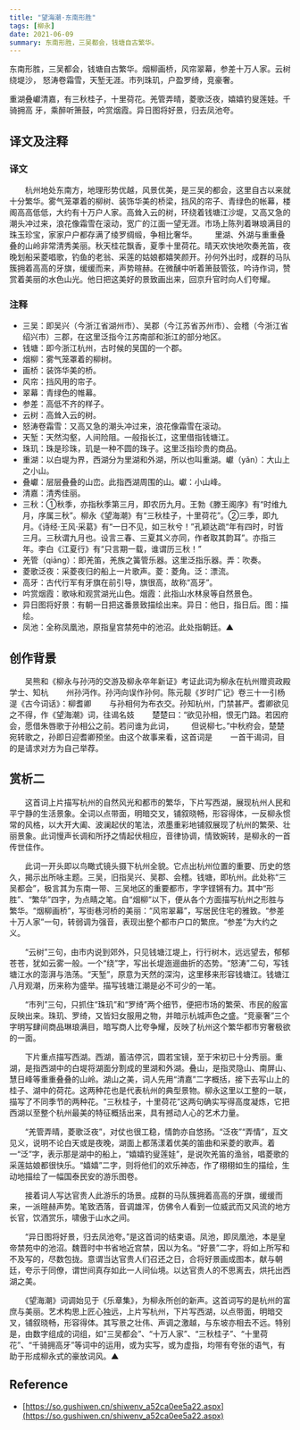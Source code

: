 ```yaml
---
title: "望海潮·东南形胜"
tags: [柳永]
date: 2021-06-09
summary: 东南形胜，三吴都会，钱塘自古繁华。
---
```


东南形胜，三吴都会，钱塘自古繁华。烟柳画桥，风帘翠幕，参差十万人家。云树绕堤沙，
怒涛卷霜雪，天堑无涯。市列珠玑，户盈罗绮，竞豪奢。

重湖叠巘清嘉，有三秋桂子，十里荷花。羌管弄晴，菱歌泛夜，嬉嬉钓叟莲娃。千骑拥高
牙，乘醉听箫鼓，吟赏烟霞。异日图将好景，归去凤池夸。

## 译文及注释

### 译文

　　杭州地处东南方，地理形势优越，风景优美，是三吴的都会，这里自古以来就十分繁华。雾气笼罩着的柳树、装饰华美的桥梁，挡风的帘子、青绿色的帐幕，楼阁高高低低，大约有十万户人家。高耸入云的树，环绕着钱塘江沙堤，又高又急的潮头冲过来，浪花像霜雪在滚动，宽广的江面一望无涯。市场上陈列着琳琅满目的珠玉珍宝，家家户户都存满了绫罗绸缎，争相比奢华。
　　里湖、外湖与重重叠叠的山岭非常清秀美丽。秋天桂花飘香，夏季十里荷花。晴天欢快地吹奏羌笛，夜晚划船采菱唱歌，钓鱼的老翁、采莲的姑娘都嬉笑颜开。孙何外出时，成群的马队簇拥着高高的牙旗，缓缓而来，声势暄赫。在微醺中听着箫鼓管弦，吟诗作词，赞赏着美丽的水色山光。他日把这美好的景致画出来，回京升官时向人们夸耀。

### 注释

- 三吴：即吴兴（今浙江省湖州市）、吴郡（今江苏省苏州市）、会稽（今浙江省绍兴市）三郡，在这里泛指今江苏南部和浙江的部分地区。
- 钱塘：即今浙江杭州，古时候的吴国的一个郡。
- 烟柳：雾气笼罩着的柳树。
- 画桥：装饰华美的桥。
- 风帘：挡风用的帘子。
- 翠幕：青绿色的帷幕。
- 参差：高低不齐的样子。
- 云树：高耸入云的树。
- 怒涛卷霜雪：又高又急的潮头冲过来，浪花像霜雪在滚动。
- 天堑：天然沟壑，人间险阻。一般指长江，这里借指钱塘江。
- 珠玑：珠是珍珠，玑是一种不圆的珠子。这里泛指珍贵的商品。
- 重湖：以白堤为界，西湖分为里湖和外湖，所以也叫重湖。巘（yǎn）：大山上之小山。
- 叠巘：层层叠叠的山峦。此指西湖周围的山。巘：小山峰。
- 清嘉：清秀佳丽。
- 三秋：①秋季，亦指秋季第三月，即农历九月。王勃《滕王阁序》有“时维九月，序属三秋”。柳永《望海潮》有“三秋桂子，十里荷花”。②三季，即九月。《诗经·王风·采葛》有“一日不见，如三秋兮！”孔颖达疏“年有四时，时皆三月。三秋谓九月也。设言三春、三夏其义亦同，作者取其韵耳”。亦指三年。李白《江夏行》有“只言期一载，谁谓历三秋！”
- 羌管（qiāng）：即羌笛，羌族之簧管乐器。这里泛指乐器。弄：吹奏。
- 菱歌泛夜：采菱夜归的船上一片歌声。菱：菱角。泛：漂流。
- 高牙：古代行军有牙旗在前引导，旗很高，故称“高牙”。
- 吟赏烟霞：歌咏和观赏湖光山色。烟霞：此指山水林泉等自然景色。
- 异日图将好景：有朝一日把这番景致描绘出来。异日：他日，指日后。图：描绘。
- 凤池：全称凤凰池，原指皇宫禁苑中的池沼。此处指朝廷。▲

## 创作背景

　　吴熊和《柳永与孙沔的交游及柳永卒年新证》考证此词为柳永在杭州赠资政殿学士、知杭
　　州孙沔作。孙沔向误作孙何。陈元靓《岁时广记》卷三十一引杨湜《古今词话》：柳耆卿
　　与孙相何为布衣交。孙知杭州，门禁甚严。耆卿欲见之不得，作《望海潮》词，往谒名妓
　　楚楚曰：“欲见孙相，恨无门路。若因府会，愿借朱唇歌于孙相公之前。若问谁为此词，
　　但说柳七。”中秋府会，楚楚宛转歌之，孙即日迎耆卿预坐。由这个故事来看，这首词是
　　一首干谒词，目的是请求对方为自己举荐。

## 赏析二

　　这首词上片描写杭州的自然风光和都市的繁华，下片写西湖，展现杭州人民和平宁静的生活景象。全词以点带面，明暗交叉，铺叙晓畅，形容得体，一反柳永惯常的风格，以大开大阖、波澜起伏的笔法，浓墨重彩地铺叙展现了杭州的繁荣、壮丽景象。此词慢声长调和所抒之情起伏相应，音律协调，情致婉转，是柳永的一首传世佳作。

　　此词一开头即以鸟瞰式镜头摄下杭州全貌。它点出杭州位置的重要、历史的悠久，揭示出所咏主题。三吴，旧指吴兴、吴郡、会稽。钱塘，即杭州。此处称“三吴都会”，极言其为东南一带、三吴地区的重要都市，字字铿锵有力。其中“形胜”、“繁华”四字，为点睛之笔。自“烟柳”以下，便从各个方面描写杭州之形胜与繁华。“烟柳画桥”，写街巷河桥的美丽：“风帘翠幕”，写居民住宅的雅致。“参差十万人家”一句，转弱调为强音，表现出整个都市户口的繁庶。“参差”为大约之义。

　　“云树”三句，由市内说到郊外，只见钱塘江堤上，行行树木，远远望去，郁郁苍苍，犹如云雾一般。一个“绕”字，写出长堤迤逦曲折的态势。“怒涛”二句，写钱塘江水的澎湃与浩荡。“天堑”，原意为天然的深沟，这里移来形容钱塘江。钱塘江八月观潮，历来称为盛举。描写钱塘江潮是必不可少的一笔。

　　“市列”三句，只抓住“珠玑”和“罗绮”两个细节，便把市场的繁荣、市民的殷富反映出来。珠玑、罗绮，又皆妇女服用之物，并暗示杭城声色之盛。“竞豪奢”三个字明写肆间商品琳琅满目，暗写商人比夸争耀，反映了杭州这个繁华都市穷奢极欲的一面。

　　下片重点描写西湖。西湖，蓄洁停沉，圆若宝镜，至于宋初已十分秀丽。重湖，是指西湖中的白堤将湖面分割成的里湖和外湖。叠山，是指灵隐山、南屏山、慧日峰等重重叠叠的山岭。湖山之美，词人先用“清嘉”二字概括，接下去写山上的桂子、湖中的荷花。这两种花也是代表杭州的典型景物。柳永这里以工整的一联，描写了不同季节的两种花。“三秋桂子，十里荷花”这两句确实写得高度凝炼，它把西湖以至整个杭州最美的特征概括出来，具有撼动人心的艺术力量。

　　“羌管弄晴，菱歌泛夜”，对仗也很工稳，情韵亦自悠扬。“泛夜”“弄情”，互文见义，说明不论白天或是夜晚，湖面上都荡漾着优美的笛曲和采菱的歌声。着一“泛”字，表示那是湖中的船上，“嬉嬉钓叟莲娃”，是说吹羌笛的渔翁，唱菱歌的采莲姑娘都很快乐。“嬉嬉”二字，则将他们的欢乐神态，作了栩栩如生的描绘，生动地描绘了一幅国泰民安的游乐图卷。

　　接着词人写达官贵人此游乐的场景。成群的马队簇拥着高高的牙旗，缓缓而来，一派暄赫声势。笔致洒落，音调雄浑，仿佛令人看到一位威武而又风流的地方长官，饮酒赏乐，啸傲于山水之间。

　　“异日图将好景，归去凤池夸。”是这首词的结束语。凤池，即凤凰池，本是皇帝禁苑中的池沼。魏晋时中书省地近宫禁，因以为名。“好景”二字，将如上所写和不及写的，尽数包拢。意谓当达官贵人们召还之日，合将好景画成图本，献与朝廷，夸示于同僚，谓世间真存如此一人间仙境。以达官贵人的不思离去，烘托出西湖之美。

　　《望海潮》词调始见于《乐章集》，为柳永所创的新声。这首词写的是杭州的富庶与美丽。艺术构思上匠心独远，上片写杭州，下片写西湖，以点带面，明暗交叉，铺叙晓畅，形容得体。其写景之壮伟、声调之激越，与东坡亦相去不远。特别是，由数字组成的词组，如“三吴都会”、“十万人家”、“三秋桂子”、“十里荷花”、“千骑拥高牙”等词中的运用，或为实写，或为虚指，均带有夸张的语气，有助于形成柳永式的豪放词风。▲

## Reference

- [https://so.gushiwen.cn/shiwenv_a52ca0ee5a22.aspx](https://so.gushiwen.cn/shiwenv_a52ca0ee5a22.aspx)